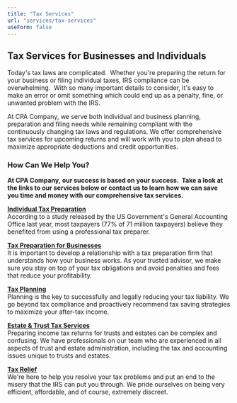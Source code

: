 ```yaml
---
title: "Tax Services"
url: "services/tax-services"
useForm: false
---
```


**Tax Services for Businesses and Individuals**
-----------------------------------------------

Today's tax laws are complicated.  Whether you're preparing the return for your business or filing individual taxes, IRS compliance can be overwhelming.  With so many important details to consider, it's easy to make an error or omit something which could end up as a penalty, fine, or unwanted problem with the IRS.

At CPA Company, we serve both individual and business planning, preparation and filing needs while remaining compliant with the continuously changing tax laws and regulations. We offer comprehensive tax services for upcoming returns and will work with you to plan ahead to maximize appropriate deductions and credit opportunities.

### **How Can We Help You?**

**At CPA Company, our success is based on your success.  Take a look at the links to our services below or contact us to learn how we can save you time and money with our comprehensive tax services.**

**[Individual Tax Preparation](/services/tax-services/individual-tax-preparation)**  
According to a study released by the US Government's General Accounting Office last year, most taxpayers (77% of 71 million taxpayers) believe they benefited from using a professional tax preparer.

**[Tax Preparation for Businesses](/services/tax-services/tax-preparation-for-business)**  
It is important to develop a relationship with a tax preparation firm that understands how your business works. As your trusted advisor, we make sure you stay on top of your tax obligations and avoid penalties and fees that reduce your profitability.

**[Tax Planning](/services/tax-services/tax-planning)**  
Planning is the key to successfully and legally reducing your tax liability. We go beyond tax compliance and proactively recommend tax saving strategies to maximize your after-tax income.

**[Estate & Trust Tax Services](/services/tax-services/estate-trust-tax-services)**  
Preparing income tax returns for trusts and estates can be complex and confusing. We have professionals on our team who are experienced in all aspects of trust and estate administration, including the tax and accounting issues unique to trusts and estates.

**[Tax Relief](/services/tax-services/tax-relief)**  
We're here to help you resolve your tax problems and put an end to the misery that the IRS can put you through. We pride ourselves on being very efficient, affordable, and of course, extremely discreet.
